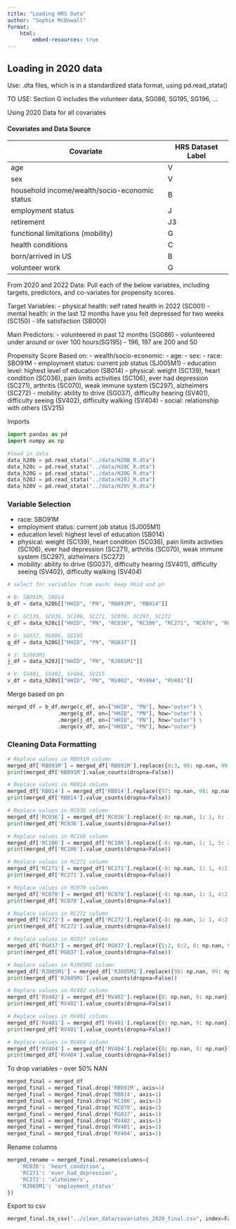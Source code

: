 ```yaml
---
title: "Loading HRS Data"
author: "Sophie McDowall"
format:
    html:
        embed-resources: true
---
```


## Loading in 2020 data
Use: .dta files, which is in a standardized stata format, using pd.read_stata()

TO USE: Section G includes the volunteer data, SG086, SG195, SG196, ...

Using 2020 Data for all covariates

#### Covariates and Data Source

| Covariate  | HRS Dataset Label|
|------------|--------------|
| age | V |
| sex | V |
| household income/wealth/socio-economic status | B |
| employment status | J |
| retirement | J3 |
| functional limitations (mobility) | G |
| health conditions | C |
| born/arrived in US | B |
| volunteer work | G |


From 2020 and 2022 Data:
Pull each of the below variables, including targets, predictors, and co-variates for propensity scores.

Target Variables: 
- physical health: self rated health in 2022 (SC001)
- mental health: in the last 12 months have you felt depressed for two weeks (SC150)
- life satisfaction (SB000)

Main Predictors: 
- volunteered in past 12 months (SG086)
- volunteered under around or over 100 hours(SG195) - 196, 197 are 200 and 50

Propensity Score Based on:
- wealth/socio-economic: 
- age:
- sex: 
- race: SBO91M
- employment status: current job status (SJ005M1)
- education level: highest level of education (SB014)
- physical: weight (SC139), heart condition (SC036), pain limits activities (SC106), ever had depression (SC271), arthritis (SC070), weak immune system (SC297), alzheimers (SC272)
- mobility: ability to drive (SG037), difficulty hearing (SV401), difficulty seeing (SV402), difficulty walking (SV404)
- social: relationship with others (SV215)



Imports
```python
import pandas as pd
import numpy as np

#load in data
data_h20b = pd.read_stata("../data/H20B_R.dta")
data_h20c = pd.read_stata("../data/H20C_R.dta")
data_h20G = pd.read_stata("../data/H20G_R.dta")
data_h20J = pd.read_stata("../data/H20J_R.dta")
data_h20V = pd.read_stata("../data/H20V_R.dta")

```


### Variable Selection
- race: SBO91M
- employment status: current job status (SJ005M1)
- education level: highest level of education (SB014)
- physical: weight (SC139), heart condition (SC036), pain limits activities (SC106), ever had depression (SC271), arthritis (SC070), weak immune system (SC297), alzheimers (SC272)
- mobility: ability to drive (SG037), difficulty hearing (SV401), difficulty seeing (SV402), difficulty walking (SV404)

```python
# select for variables from each; keep hhid and pn 

# B: SB091M, SB014
b_df = data_h20b[["HHID", "PN", "RB091M", "RB014"]]

# C: SC139, SC036, SC106, SC271, SC070, SC297, SC272
c_df = data_h20c[["HHID", "PN", "RC036", "RC106", "RC271", "RC070", "RC272"]] # "RC297" excluded for now

# G: SG037, RG086, SG195
g_df = data_h20G[["HHID", "PN", "RG037"]] 

# J: SJ005M1
j_df = data_h20J[["HHID", "PN", "RJ005M1"]] 

# V: SV401, SV402, SV404, SV215
v_df = data_h20V[["HHID", "PN", "RV402", "RV404", "RV401"]] 

```

Merge based on pn 

```python
merged_df = b_df.merge(c_df, on=["HHID", "PN"], how="outer") \
                .merge(g_df, on=["HHID", "PN"], how="outer") \
                .merge(j_df, on=["HHID", "PN"], how="outer") \
                .merge(v_df, on=["HHID", "PN"], how="outer")


```


### Cleaning Data Formatting

```python

# Replace values in RB091M column
merged_df['RB091M'] = merged_df['RB091M'].replace({8:3, 98: np.nan, 99: np.nan, 97: 4}) #1: white, 2: black, 3: can't choose/all same, 4:other
print(merged_df['RB091M'].value_counts(dropna=False))

# Replace values in RB014 column
merged_df['RB014'] = merged_df['RB014'].replace({97: np.nan, 98: np.nan, 99: np.nan})
print(merged_df['RB014'].value_counts(dropna=False))

# Replace values in RC036 column
merged_df['RC036'] = merged_df['RC036'].replace({-8: np.nan, 1: 1, 6: 1, 4: 2, 5: 2, 8: np.nan, 9: np.nan}) #1=YES has ever had, 2=NO Never had
print(merged_df['RC036'].value_counts(dropna=False))

# Replace values in RC106 column
merged_df['RC106'] = merged_df['RC106'].replace({-8: np.nan, 1: 1, 5: 2, 8: np.nan, 9: np.nan})
print(merged_df['RC106'].value_counts(dropna=False))

# Replace values in RC271 column
merged_df['RC271'] = merged_df['RC271'].replace({-8: np.nan, 1: 1, 4:2, 5: 2, 6:1, 8: np.nan, 9: np.nan})#1=YES has ever had, 2=NO Never had
print(merged_df['RC271'].value_counts(dropna=False))

# Replace values in RC070 column
merged_df['RC070'] = merged_df['RC070'].replace({-8: np.nan, 1: 1, 4:2, 5: 2, 6:1, 8: np.nan, 9: np.nan})#1=YES has ever had, 2=NO Never had
print(merged_df['RC070'].value_counts(dropna=False))

# Replace values in RC272 column
merged_df['RC272'] = merged_df['RC272'].replace({-8: np.nan, 1: 1, 4:2, 5: 2, 8: np.nan, 9: np.nan})#1=YES has ever had, 2=NO Never had
print(merged_df['RC272'].value_counts(dropna=False))

# Replace values in RG037 column
merged_df['RG037'] = merged_df['RG037'].replace({5:2, 6:2, 8: np.nan, 9: np.nan})#1=YES , 2=NO 
print(merged_df['RG037'].value_counts(dropna=False))

# Replace values in RJ005M1 column
merged_df['RJ005M1'] = merged_df['RJ005M1'].replace({98: np.nan, 99: np.nan})
print(merged_df['RJ005M1'].value_counts(dropna=False))

# Replace values in RV402 column
merged_df['RV402'] = merged_df['RV402'].replace({8: np.nan, 9: np.nan})
print(merged_df['RV402'].value_counts(dropna=False))

# Replace values in RV401 column
merged_df['RV401'] = merged_df['RV401'].replace({8: np.nan, 9: np.nan})
print(merged_df['RV401'].value_counts(dropna=False))

# Replace values in RV404 column
merged_df['RV404'] = merged_df['RV404'].replace({8: np.nan, 9: np.nan})
print(merged_df['RV404'].value_counts(dropna=False))


```

To drop variables - over 50% NAN
```python
merged_final = merged_df
merged_final = merged_final.drop('RB091M', axis=1)
merged_final = merged_final.drop('RB014', axis=1)
merged_final = merged_final.drop('RC106', axis=1)
merged_final = merged_final.drop('RC070', axis=1)
merged_final = merged_final.drop('RG037', axis=1)
merged_final = merged_final.drop('RV402', axis=1)
merged_final = merged_final.drop('RV401', axis=1)
merged_final = merged_final.drop('RV404', axis=1)

```

Rename columns
```python
merged_rename = merged_final.rename(columns={
    'RC036': 'heart_condition',
    'RC271': 'ever_had_depression',
    'RC272': 'alzheimers',
    'RJ005M1': 'employment_status'
})

```


Export to csv
```python

merged_final.to_csv("../clean_data/covariates_2020_final.csv", index=False)

```


